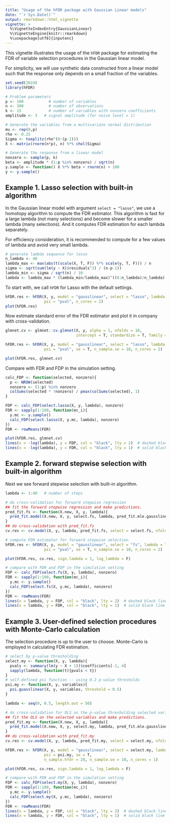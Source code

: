 ```yaml
---
title: "Usage of the hFDR package with Gaussian Linear models"
date: "`r Sys.Date()`"
output: rmarkdown::html_vignette
vignette: >
  %\VignetteIndexEntry{GaussianLinear}
  %\VignetteEngine{knitr::rmarkdown}
  %\usepackage[utf8]{inputenc}
---
```



This vignette illustrates the usage of the `hFDR` package for estimating the FDR of variable selection procedures in the Gaussian linear model.

For simplicity, we will use synthetic data constructed from a linear model such that the response only depends on a small fraction of the variables.


```r
set.seed(2024)
library(hFDR)
```

```r
# Problem parameters
p <- 100           # number of variables
n <- 300           # number of observations
k <- 15            # number of variables with nonzero coefficients
amplitude <- 3   # signal amplitude (for noise level = 1)

# Generate the variables from a multivariate normal distribution
mu <- rep(0,p)
rho <- 0.25
Sigma <- toeplitz(rho^(0:(p-1)))
X <- matrix(rnorm(n*p), n) %*% chol(Sigma)

# Generate the response from a linear model
nonzero <- sample(p, k)
beta <- amplitude * (1:p %in% nonzero) / sqrt(n)
y.sample <- function() X %*% beta + rnorm(n) + 100
y <- y.sample()
```

Example 1. Lasso selection with built-in algorithm
--------------

In the Gaussian linear model with argument `select = "lasso"`, we use a homotopy algorithm to compute the FDR estimator. This algorithm is fast for a large lambda (not many 
selections) and become slower for a smaller lambda (many selections). And it computes FDR
estimation for each lambda separately.

For efficiency consideration, it is recommended to compute for a few values of lambda and avoid very small lambda.
```r
# generate lambda sequence for lasso
n_lambda <- 40
lambda_max <- max(abs(t(scale(X, T, F)) %*% scale(y, T, F))) / n
sigma <- sqrt(sum(lm(y ~ X)$residuals^2) / (n-p-1))
lambda_min <- sigma / sqrt(n) / 10
lambda <- lambda_max * (lambda_min/lambda_max)^((0:n_lambda)/n_lambda)
```

To start with, we call `hFDR` for Lasso with the default settings.
```r
hFDR.res <- hFDR(X, y, model = "gausslinear", select = "lasso", lambda = lambda,
                 psi = "pval", n_cores = 2)
plot(hFDR.res)
```

Now estimate standard error of the FDR estimator and plot it in company with 
cross-validation.
```r
glmnet.cv <- glmnet::cv.glmnet(X, y, alpha = 1, nfolds = 10,
                               intercept = T, standardize = T, family = "gaussian")

hFDR.res <- hFDR(X, y, model = "gausslinear", select = "lasso", lambda = lambda,
                 psi = "pval", se = T, n_sample.se = 10, n_cores = 2)

plot(hFDR.res, glmnet.cv)
```

Compare with FDR and FDP in the simulation setting.
```r
calc_FDP <- function(selected, nonzero){
  p <- NROW(selected)
  nonzero <- (1:p) %in% nonzero
  colSums(selected * !nonzero) / pmax(colSums(selected), 1)
}

FDP <- calc_FDP(select.lasso(X, y, lambda), nonzero)
FDR <- sapply(1:100, function(mc_i){
  y.mc <- y.sample()
  calc_FDP(select.lasso(X, y.mc, lambda), nonzero)
})
FDR <- rowMeans(FDR)

plot(hFDR.res, glmnet.cv)
lines(x = -log(lambda), y = FDP, col = "black", lty = 2)  # dashed black line for FDP
lines(x = -log(lambda), y = FDR, col = "black", lty = 1)  # solid black line for FDR
```

Example 2. forward stepwise selection with built-in algorithm
--------------

Next we see forward stepwise selection with built-in algorithm.
```r
lambda <- 1:40   # number of steps

# do cross-validation for forward stepwise regression
## fit the forward stepwise regression and make predictions.
pred_fit.fs <- function(X.new, X, y, lambda){
  pred_fit.model(X.new, X, y, select.fs, lambda, pred_fit.mle.gausslinear)
}
## do cross-validation with pred_fit.fs
cv.res <- cv.model(X, y, lambda, pred_fit.fs, select = select.fs, nfold = 10)

# compute FDR estimator for forward stepwise selection
hFDR.res <- hFDR(X, y, model = "gausslinear", select = "fs", lambda = lambda,
                 psi = "pval", se = T, n_sample.se = 10, n_cores = 2)

plot(hFDR.res, cv.res, sign.lambda = 1, log_lambda = F)

# compare with FDR and FDP in the simulation setting
FDP <- calc_FDP(select.fs(X, y, lambda), nonzero)
FDR <- sapply(1:100, function(mc_i){
  y.mc <- y.sample()
  calc_FDP(select.fs(X, y.mc, lambda), nonzero)
})
FDR <- rowMeans(FDR)
lines(x = lambda, y = FDP, col = "black", lty = 2)  # dashed black line for FDP
lines(x = lambda, y = FDR, col = "black", lty = 1)  # solid black line for FDR
```

Example 3. User-defined selection procedures with Monte-Carlo calculation
--------------
The selection procedure is up to the user to choose. Monte-Carlo is employed in calculating FDR estimation.
```r
# select by p-value thresholding
select.my <- function(X, y, lambda){
  pvals <- summary(lm(y ~ X + 1))$coefficients[-1, 4]
  sapply(lambda, function(t){pvals < t})
}
# self-defined psi function -- using 0.2 p-value thresholds
psi.my <- function(X, y, variables){
  psi.guasslinear(X, y, variables, threshold = 0.5)
}

lambda <- seq(0, 0.5, length.out = 50)

# do cross-validation for OLS on the p-value thresholding selected variables
## fit the OLS on the selected variables and make predictions.
pred_fit.my <- function(X.new, X, y, lambda){
  pred_fit.model(X.new, X, y, select.my, lambda, pred_fit.mle.gausslinear)
}
## do cross-validation with pred_fit.my
cv.res <- cv.model(X, y, lambda, pred_fit.my, select = select.my, nfold = 10)

hFDR.res <- hFDR(X, y, model = "gausslinear", select = select.my, lambda = lambda,
                 psi = psi.my, se = T,
                 n_sample.hfdr = 20, n_sample.se = 10, n_cores = 1)

plot(hFDR.res, cv.res, sign.lambda = 1, log_lambda = F)

# compare with FDR and FDP in the simulation setting
FDP <- calc_FDP(select.my(X, y, lambda), nonzero)
FDR <- sapply(1:100, function(mc_i){
  y.mc <- y.sample()
  calc_FDP(select.my(X, y.mc, lambda), nonzero)
})
FDR <- rowMeans(FDR)
lines(x = lambda, y = FDP, col = "black", lty = 2)  # dashed black line for FDP
lines(x = lambda, y = FDR, col = "black", lty = 1)  # solid black line for FDR
```
